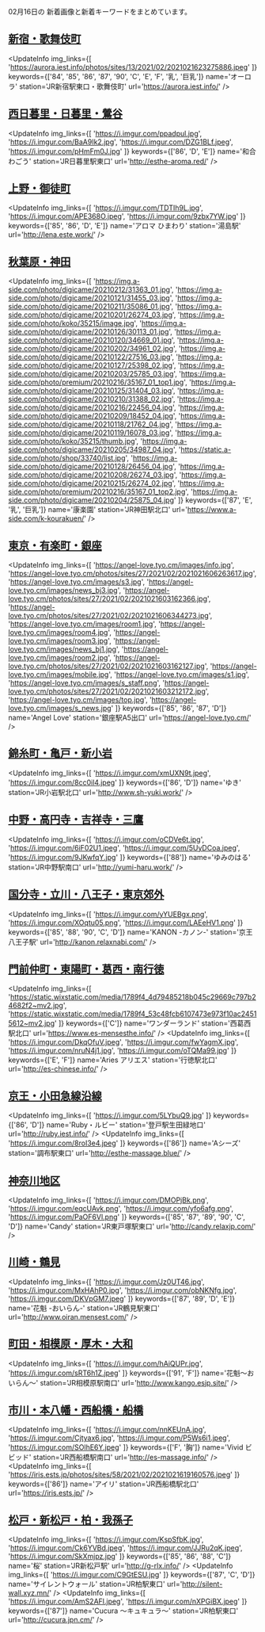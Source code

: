 

02月16日の
新着画像と新着キーワードをまとめています。

<DmmAffiliateIns />

## [新宿・歌舞伎町](/busty/0010)
<UpdateInfo
    img_links={[
    'https://aurora.iest.info/photos/sites/13/2021/02/2021021623275886.jpeg'
    ]}
    keywords={['84', '85', '86', '87', '90', 'C', 'E', 'F', '乳', '巨乳']}
    name='オーロラ'
    station='JR新宿駅東口・歌舞伎町'
    url='https://aurora.iest.info/'
/>
<DmmAffiliateIns />

## [西日暮里・日暮里・鶯谷](/busty/0060)
<UpdateInfo
    img_links={[
    'https://i.imgur.com/ppadpul.jpg',
    'https://i.imgur.com/BaA9Ik2.jpg',
    'https://i.imgur.com/DZG1BLf.jpeg',
    'https://i.imgur.com/pHmFm0J.jpg'
    ]}
    keywords={['86', 'D', 'E']}
    name='和合 わごう'
    station='JR日暮里駅東口'
    url='http://esthe-aroma.red/'
/>
<DmmAffiliateIns />

## [上野・御徒町](/busty/0070)
<UpdateInfo
    img_links={[
    'https://i.imgur.com/TDTIh9L.jpg',
    'https://i.imgur.com/APE368O.jpeg',
    'https://i.imgur.com/9zbx7YW.jpg'
    ]}
    keywords={['85', '86', 'D', 'E']}
    name='アロマ ひまわり'
    station='湯島駅'
    url='http://lena.este.work/'
/>
<DmmAffiliateIns />

## [秋葉原・神田](/busty/0080)
<UpdateInfo
    img_links={[
    'https://img.a-side.com/photo/digicame/20210212/31363_01.jpg',
    'https://img.a-side.com/photo/digicame/20210121/31455_03.jpg',
    'https://img.a-side.com/photo/digicame/20210211/35086_01.jpg',
    'https://img.a-side.com/photo/digicame/20210201/26274_03.jpg',
    'https://img.a-side.com/photo/koko/35215/image.jpg',
    'https://img.a-side.com/photo/digicame/20210126/30113_01.jpg',
    'https://img.a-side.com/photo/digicame/20210120/34669_01.jpg',
    'https://img.a-side.com/photo/digicame/20210202/34961_02.jpg',
    'https://img.a-side.com/photo/digicame/20210122/27516_03.jpg',
    'https://img.a-side.com/photo/digicame/20210127/25398_02.jpg',
    'https://img.a-side.com/photo/digicame/20210203/25785_03.jpg',
    'https://img.a-side.com/photo/premium/20210216/35167_01_top1.jpg',
    'https://img.a-side.com/photo/digicame/20210125/31404_03.jpg',
    'https://img.a-side.com/photo/digicame/20210210/31388_02.jpg',
    'https://img.a-side.com/photo/digicame/20210216/22456_04.jpg',
    'https://img.a-side.com/photo/digicame/20210209/18452_04.jpg',
    'https://img.a-side.com/photo/digicame/20210118/21762_04.jpg',
    'https://img.a-side.com/photo/digicame/20210119/16078_03.jpg',
    'https://img.a-side.com/photo/koko/35215/thumb.jpg',
    'https://img.a-side.com/photo/digicame/20210205/34987_04.jpg',
    'https://static.a-side.com/photo/shop/33740/list.jpg',
    'https://img.a-side.com/photo/digicame/20210128/26456_04.jpg',
    'https://img.a-side.com/photo/digicame/20210208/26274_03.jpg',
    'https://img.a-side.com/photo/digicame/20210215/26274_02.jpg',
    'https://img.a-side.com/photo/premium/20210216/35167_01_top2.jpg',
    'https://img.a-side.com/photo/digicame/20210204/25875_04.jpg'
    ]}
    keywords={['87', 'E', '乳', '巨乳']}
    name='康楽園'
    station='JR神田駅北口'
    url='https://www.a-side.com/k-kourakuen/'
/>
<DmmAffiliateIns />

## [東京・有楽町・銀座](/busty/0090)
<UpdateInfo
    img_links={[
    'https://angel-love.tyo.cm/images/info.jpg',
    'https://angel-love.tyo.cm/photos/sites/27/2021/02/2021021606263617.jpg',
    'https://angel-love.tyo.cm/images/s3.jpg',
    'https://angel-love.tyo.cm/images/news_bj3.jpg',
    'https://angel-love.tyo.cm/photos/sites/27/2021/02/2021021603162366.jpg',
    'https://angel-love.tyo.cm/photos/sites/27/2021/02/2021021606344273.jpg',
    'https://angel-love.tyo.cm/images/room1.jpg',
    'https://angel-love.tyo.cm/images/room4.jpg',
    'https://angel-love.tyo.cm/images/room3.jpg',
    'https://angel-love.tyo.cm/images/news_bj1.jpg',
    'https://angel-love.tyo.cm/images/room2.jpg',
    'https://angel-love.tyo.cm/photos/sites/27/2021/02/2021021603162127.jpg',
    'https://angel-love.tyo.cm/images/mobile.jpg',
    'https://angel-love.tyo.cm/images/s1.jpg',
    'https://angel-love.tyo.cm/images/s_staff.png',
    'https://angel-love.tyo.cm/photos/sites/27/2021/02/2021021603212172.jpg',
    'https://angel-love.tyo.cm/images/top.jpg',
    'https://angel-love.tyo.cm/images/s_news.jpg'
    ]}
    keywords={['85', '86', '87', 'D']}
    name='Angel Love'
    station='銀座駅A5出口'
    url='https://angel-love.tyo.cm/'
/>
<DmmAffiliateIns />

## [錦糸町・亀戸・新小岩](/busty/0170)
<UpdateInfo
    img_links={[
    'https://i.imgur.com/xmUXN9t.jpeg',
    'https://i.imgur.com/8cc0il4.jpeg'
    ]}
    keywords={['86', 'D']}
    name='ゆき'
    station='JR小岩駅北口'
    url='http://www.sh-yuki.work/'
/>
<DmmAffiliateIns />

## [中野・高円寺・吉祥寺・三鷹](/busty/0180)
<UpdateInfo
    img_links={[
    'https://i.imgur.com/oCDVe6t.jpg',
    'https://i.imgur.com/6iF02U1.jpeg',
    'https://i.imgur.com/5UyDCoa.jpeg',
    'https://i.imgur.com/9JKwfqY.jpg'
    ]}
    keywords={['88']}
    name='ゆみのはる'
    station='JR中野駅南口'
    url='http://yumi-haru.work/'
/>
<DmmAffiliateIns />

## [国分寺・立川・八王子・東京郊外](/busty/0200)
<UpdateInfo
    img_links={[
    'https://i.imgur.com/yYUEBgx.png',
    'https://i.imgur.com/XOqtu05.png',
    'https://i.imgur.com/LAEeHV1.png'
    ]}
    keywords={['85', '88', '90', 'C', 'D']}
    name='KANON -カノン-'
    station='京王八王子駅'
    url='http://kanon.relaxnabi.com/'
/>
<DmmAffiliateIns />

## [門前仲町・東陽町・葛西・南行徳](/busty/0240)
<UpdateInfo
    img_links={[
    'https://static.wixstatic.com/media/1789f4_4d79485218b045c29669c797b24682f2~mv2.jpg',
    'https://static.wixstatic.com/media/1789f4_53c48fcb6107473e973f10ac24515612~mv2.jpg'
    ]}
    keywords={['C']}
    name='ワンダーランド'
    station='西葛西駅北口'
    url='https://www.es-mensesthe.info/'
/>
<UpdateInfo
    img_links={[
    'https://i.imgur.com/DkqOfuV.jpeg',
    'https://i.imgur.com/fwYagmX.jpg',
    'https://i.imgur.com/nruN4j1.jpg',
    'https://i.imgur.com/oTQMa99.jpg'
    ]}
    keywords={['E', 'F']}
    name='Aries アリエス'
    station='行徳駅北口'
    url='http://es-chinese.info/'
/>
<DmmAffiliateIns />

## [京王・小田急線沿線](/busty/0260)
<UpdateInfo
    img_links={[
    'https://i.imgur.com/5LYbuQ9.jpg'
    ]}
    keywords={['86', 'D']}
    name='Ruby・ルビー'
    station='登戸駅生田緑地口'
    url='http://ruby.iest.info/'
/>
<UpdateInfo
    img_links={[
    'https://i.imgur.com/8roI3e4.jpeg'
    ]}
    keywords={['86']}
    name='Aシーズ'
    station='調布駅東口'
    url='http://esthe-massage.blue/'
/>
<DmmAffiliateIns />

## [神奈川地区](/busty/0300)
<UpdateInfo
    img_links={[
    'https://i.imgur.com/DMOPjBk.png',
    'https://i.imgur.com/eqcUAvk.png',
    'https://i.imgur.com/yfo6afg.png',
    'https://i.imgur.com/PaOF6Vl.png'
    ]}
    keywords={['85', '87', '89', '90', 'C', 'D']}
    name='Candy'
    station='JR東戸塚駅東口'
    url='http://candy.relaxjp.com/'
/>
<DmmAffiliateIns />

## [川崎・鶴見](/busty/0320)
<UpdateInfo
    img_links={[
    'https://i.imgur.com/Jz0UT46.jpg',
    'https://i.imgur.com/MxHAhP0.jpg',
    'https://i.imgur.com/obNKNfg.jpg',
    'https://i.imgur.com/DKVpGM7.jpeg'
    ]}
    keywords={['87', '89', 'D', 'E']}
    name='花魁 -おいらん-'
    station='JR鶴見駅東口'
    url='http://www.oiran.mensest.com/'
/>
<DmmAffiliateIns />

## [町田・相模原・厚木・大和](/busty/0330)
<UpdateInfo
    img_links={[
    'https://i.imgur.com/hAiQUPr.jpg',
    'https://i.imgur.com/sRT6h1Z.jpeg'
    ]}
    keywords={['91', 'F']}
    name='花魁～おいらん～'
    station='JR相模原駅南口'
    url='http://www.kango.esjp.site/'
/>
<DmmAffiliateIns />

## [市川・本八幡・西船橋・船橋](/busty/0510)
<UpdateInfo
    img_links={[
    'https://i.imgur.com/nnKEUnA.jpg',
    'https://i.imgur.com/Cjtyax6.jpg',
    'https://i.imgur.com/P5Ws6i1.jpeg',
    'https://i.imgur.com/SOlhE6Y.jpeg'
    ]}
    keywords={['F', '胸']}
    name='Vivid ビビッド'
    station='JR西船橋駅南口'
    url='http://es-massage.info/'
/>
<UpdateInfo
    img_links={[
    'https://iris.ests.jp/photos/sites/58/2021/02/2021021619160576.jpeg'
    ]}
    keywords={['86']}
    name='アイリ'
    station='JR西船橋駅北口'
    url='https://iris.ests.jp/'
/>
<DmmAffiliateIns />

## [松戸・新松戸・柏・我孫子](/busty/0520)
<UpdateInfo
    img_links={[
    'https://i.imgur.com/KspSfbK.jpg',
    'https://i.imgur.com/Ck6YVBd.jpeg',
    'https://i.imgur.com/JJRu2qK.jpeg',
    'https://i.imgur.com/SkXmjpz.jpg'
    ]}
    keywords={['85', '86', '88', 'C']}
    name='桜'
    station='JR新松戸駅'
    url='http://g-rlx.info/'
/>
<UpdateInfo
    img_links={[
    'https://i.imgur.com/C9GtESU.jpg'
    ]}
    keywords={['87', 'C', 'D']}
    name='サイレントウォール'
    station='JR柏駅東口'
    url='http://silent-wall.xyz.mn/'
/>
<UpdateInfo
    img_links={[
    'https://i.imgur.com/AmS2AFl.jpeg',
    'https://i.imgur.com/nXPGiBX.jpeg'
    ]}
    keywords={['87']}
    name='Cucura ～キュキュラ～'
    station='JR柏駅東口'
    url='http://cucura.jpn.cm/'
/>
<DmmAffiliateIns />

<DmmAffiliateScript />
